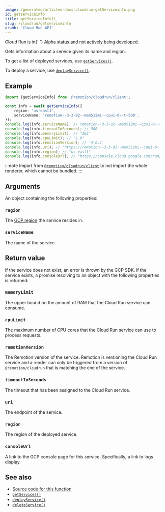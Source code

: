 ```yaml
---
image: /generated/articles-docs-cloudrun-getServiceinfo.png
id: getserviceinfo
title: getServiceInfo()
slug: /cloudrun/getserviceinfo
crumb: 'Cloud Run API'
---
```


<ExperimentalBadge>
	<p>
		Cloud Run is in{' '}
		<a href="/docs/cloudrun/status">
			Alpha status and not actively being developed.
		</a>
	</p>
</ExperimentalBadge>

Gets information about a service given its name and region.

To get a list of deployed services, use [`getServices()`](/docs/cloudrun/getservices).

To deploy a service, use [`deployService()`](/docs/cloudrun/deployservice).

## Example

```ts twoslash
import {getServiceInfo} from '@remotion/cloudrun/client';

const info = await getServiceInfo({
	region: 'us-east1',
	serviceName: 'remotion--3-3-82--mem512mi--cpu1-0--t-500',
});
console.log(info.serviceName); // remotion--3-3-82--mem512mi--cpu1-0--t-500
console.log(info.timeoutInSeconds); // 500
console.log(info.memoryLimit); // "2Gi"
console.log(info.cpuLimit); // "1.0"
console.log(info.remotionVersion); // '4.0.1'
console.log(info.uri); // "https://remotion--3-3-82--mem512mi--cpu1-0--t-500-1a2b3c4d5e-ue.a.run.app"
console.log(info.region); // "us-east1"
console.log(info.consoleUrl); // "https://console.cloud.google.com/run/detail/us-east1/remotion--3-3-82--mem512mi--cpu1-0--t-500/logs"
```

:::note
Import from [`@remotion/cloudrun/client`](/docs/cloudrun/light-client) to not import the whole renderer, which cannot be bundled.
:::

## Arguments

An object containing the following properties:

### `region`

The [GCP region](/docs/cloudrun/region-selection) the service resides in.

### `serviceName`

The name of the service.

## Return value

If the service does not exist, an error is thrown by the GCP SDK.
If the service exists, a promise resolving to an object with the following properties is returned:

### `memoryLimit`

The upper bound on the amount of RAM that the Cloud Run service can consume.

### `cpuLimit`

The maximum number of CPU cores that the Cloud Run service can use to process requests.

### `remotionVersion`

The Remotion version of the service. Remotion is versioning the Cloud Run service and a render can only be triggered from a version of `@remotion/cloudrun` that is matching the one of the service.

### `timeoutInSeconds`

The timeout that has been assigned to the Cloud Run service.

### `uri`

The endpoint of the service.

### `region`

The region of the deployed service.

### `consoleUrl`

A link to the GCP console page for this service. Specifically, a link to logs display.

## See also

- [Source code for this function](https://github.com/remotion-dev/remotion/blob/main/packages/cloudrun/src/api/get-service-info.ts)
- [`getServices()`](/docs/cloudrun/getservices)
- [`deployService()`](/docs/cloudrun/deployservice)
- [`deleteService()`](/docs/cloudrun/deleteservice)
